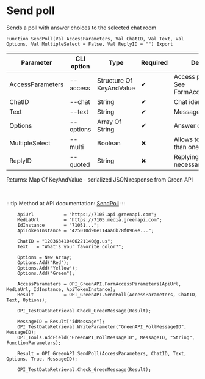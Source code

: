 ﻿---
sidebar_position: 4
---


# Send poll
 Sends a poll with answer choices to the selected chat room



`Function SendPoll(Val AccessParameters, Val ChatID, Val Text, Val Options, Val MultipleSelect = False, Val ReplyID = "") Export`

  | Parameter | CLI option | Type | Required | Description |
  |-|-|-|-|-|
  | AccessParameters | --access | Structure Of KeyAndValue | &#x2714; | Access parameters. See FormAccessParameters |
  | ChatID | --chat | String | &#x2714; | Chat identifier |
  | Text | --text | String | &#x2714; | Message text |
  | Options | --options | Array Of String | &#x2714; | Answer options |
  | MultipleSelect | --multi | Boolean | &#x2716; | Allows to select more than one answer choice |
  | ReplyID | --quoted | String | &#x2716; | Replying message id if necessary |

  
  Returns:  Map Of KeyAndValue - serialized JSON response from Green API

<br/>

:::tip
Method at API documentation: [SendPoll](https://green-api.com/docs/api/sending/SendPoll/)
:::
<br/>



```bsl title="1C:Enterprise/OneScript code example"
    ApiUrl           = "https://7105.api.greenapi.com";
    MediaUrl         = "https://7105.media.greenapi.com";
    IdInstance       = "71051...";
    ApiTokenInstance = "425010d90e114aa6b78f0969e...";

    ChatID = "120363410406221140@g.us";
    Text   = "What's your favorite color?";

    Options = New Array;
    Options.Add("Red");
    Options.Add("Yellow");
    Options.Add("Green");

    AccessParameters = OPI_GreenAPI.FormAccessParameters(ApiUrl, MediaUrl, IdInstance, ApiTokenInstance);
    Result           = OPI_GreenAPI.SendPoll(AccessParameters, ChatID, Text, Options);

    OPI_TestDataRetrieval.Check_GreenMessage(Result);

    MessageID = Result["idMessage"];
    OPI_TestDataRetrieval.WriteParameter("GreenAPI_PollMessageID", MessageID);
    OPI_Tools.AddField("GreenAPI_PollMessageID", MessageID, "String", FunctionParameters);

    Result = OPI_GreenAPI.SendPoll(AccessParameters, ChatID, Text, Options, True, MessageID);

    OPI_TestDataRetrieval.Check_GreenMessage(Result);
```
 




